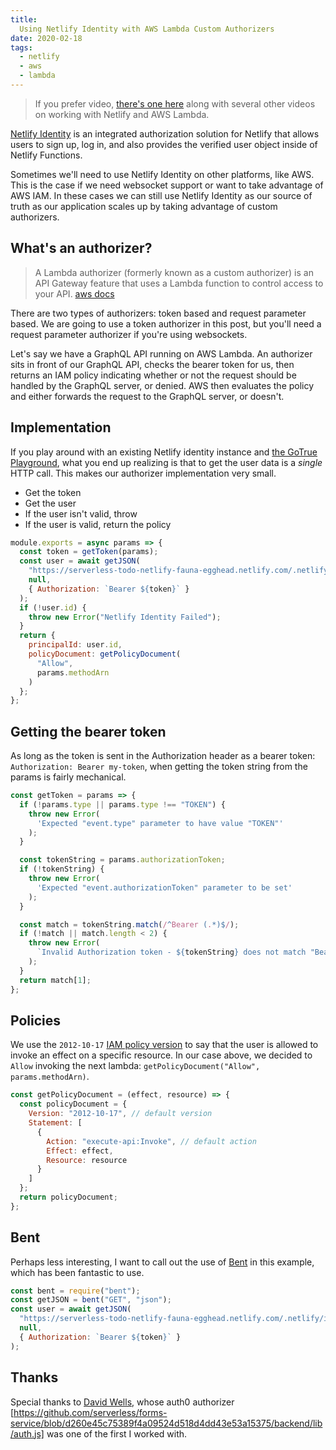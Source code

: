 ```yaml
---
title:
  Using Netlify Identity with AWS Lambda Custom Authorizers
date: 2020-02-18
tags:
  - netlify
  - aws
  - lambda
---
```


> If you prefer video,
> [there's one here](https://egghead.io/lessons/aws-writing-an-aws-custom-authorizer-to-enable-the-use-of-netlify-identity-on-aws-lambda?pl=converting-a-serverless-app-to-run-on-aws-lambda-and-dynamodb-with-serverless-framework-223a?af=7h4hd0)
> along with several other videos on working with Netlify
> and AWS Lambda.

[Netlify Identity](https://docs.netlify.com/visitor-access/identity/)
is an integrated authorization solution for Netlify that
allows users to sign up, log in, and also provides the
verified user object inside of Netlify Functions.

Sometimes we'll need to use Netlify Identity on other
platforms, like AWS. This is the case if we need websocket
support or want to take advantage of AWS IAM. In these cases
we can still use Netlify Identity as our source of truth as
our application scales up by taking advantage of custom
authorizers.

## What's an authorizer?

> A Lambda authorizer (formerly known as a custom
> authorizer) is an API Gateway feature that uses a Lambda
> function to control access to your API.
> [aws docs](https://docs.aws.amazon.com/apigateway/latest/developerguide/apigateway-use-lambda-authorizer.html)

There are two types of authorizers: token based and request
parameter based. We are going to use a token authorizer in
this post, but you'll need a request parameter authorizer if
you're using websockets.

Let's say we have a GraphQL API running on AWS Lambda. An
authorizer sits in front of our GraphQL API, checks the
bearer token for us, then returns an IAM policy indicating
whether or not the request should be handled by the GraphQL
server, or denied. AWS then evaluates the policy and either
forwards the request to the GraphQL server, or doesn't.

## Implementation

If you play around with an existing Netlify identity
instance and
[the GoTrue Playground](https://gotruejs-playground.netlify.com/),
what you end up realizing is that to get the user data is a
_single_ HTTP call. This makes our authorizer implementation
very small.

- Get the token
- Get the user
- If the user isn't valid, throw
- If the user is valid, return the policy

```js
module.exports = async params => {
  const token = getToken(params);
  const user = await getJSON(
    "https://serverless-todo-netlify-fauna-egghead.netlify.com/.netlify/identity/user",
    null,
    { Authorization: `Bearer ${token}` }
  );
  if (!user.id) {
    throw new Error("Netlify Identity Failed");
  }
  return {
    principalId: user.id,
    policyDocument: getPolicyDocument(
      "Allow",
      params.methodArn
    )
  };
};
```

## Getting the bearer token

As long as the token is sent in the Authorization header as
a bearer token: `Authorization: Bearer my-token`, when
getting the token string from the params is fairly
mechanical.

```js
const getToken = params => {
  if (!params.type || params.type !== "TOKEN") {
    throw new Error(
      'Expected "event.type" parameter to have value "TOKEN"'
    );
  }

  const tokenString = params.authorizationToken;
  if (!tokenString) {
    throw new Error(
      'Expected "event.authorizationToken" parameter to be set'
    );
  }

  const match = tokenString.match(/^Bearer (.*)$/);
  if (!match || match.length < 2) {
    throw new Error(
      `Invalid Authorization token - ${tokenString} does not match "Bearer .*"`
    );
  }
  return match[1];
};
```

## Policies

We use the `2012-10-17`
[IAM policy version](https://docs.aws.amazon.com/IAM/latest/UserGuide/reference_policies_elements_version.html)
to say that the user is allowed to invoke an effect on a
specific resource. In our case above, we decided to `Allow`
invoking the next lambda:
`getPolicyDocument("Allow", params.methodArn)`.

```js
const getPolicyDocument = (effect, resource) => {
  const policyDocument = {
    Version: "2012-10-17", // default version
    Statement: [
      {
        Action: "execute-api:Invoke", // default action
        Effect: effect,
        Resource: resource
      }
    ]
  };
  return policyDocument;
};
```

## Bent

Perhaps less interesting, I want to call out the use of
[Bent](https://github.com/mikeal/bent) in this example,
which has been fantastic to use.

```js
const bent = require("bent");
const getJSON = bent("GET", "json");
const user = await getJSON(
  "https://serverless-todo-netlify-fauna-egghead.netlify.com/.netlify/identity/user",
  null,
  { Authorization: `Bearer ${token}` }
);
```

## Thanks

Special thanks to
[David Wells](https://twitter.com/DavidWells), whose auth0
authorizer
[https://github.com/serverless/forms-service/blob/d260e45c75389f4a09524d518d4dd43e53a15375/backend/lib/auth.js]
was one of the first I worked with.
